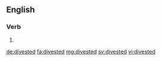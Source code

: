 ==English==

===Verb===
{{head|en|verb form}}

# {{en-past of|divest}}

[[de:divested]]
[[fa:divested]]
[[mg:divested]]
[[sv:divested]]
[[vi:divested]]